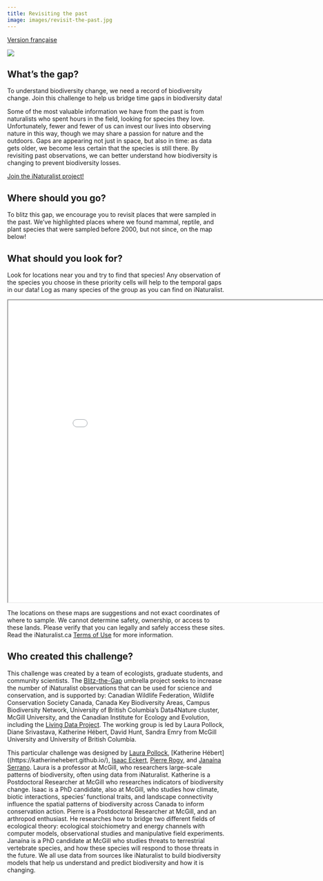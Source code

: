 ```yaml
---
title: Revisiting the past
image: images/revisit-the-past.jpg
---
```


[Version française](https://pollocklab.github.io/blitz-the-gap/challenges-fr/challenge1_revisit-the-past.html){.btn .btn-secondary .btn role="button"}

![](images/revisit-the-past.png){fig-align="center"}

## What's the gap?

To understand biodiversity change, we need a record of biodiversity change. Join this challenge to help us bridge time gaps in biodiversity data!

Some of the most valuable information we have from the past is from naturalists who spent hours in the field, looking for species they love. Unfortunately, fewer and fewer of us can invest our lives into observing nature in this way, though we may share a passion for nature and the outdoors. Gaps are appearing not just in space, but also in time: as data gets older, we become less certain that the species is still there. By revisiting past observations, we can better understand how biodiversity is changing to prevent biodiversity losses.

[Join the iNaturalist project!](https://inaturalist.ca/projects/blitz-the-gap-revisiting-the-past){.btn .btn-primary .btn role="button"}

## Where should you go?

To blitz this gap, we encourage you to revisit places that were sampled in the past. We’ve highlighted places where we found mammal, reptile, and plant species that were sampled before 2000, but not since, on the map below!

## What should you look for?

Look for locations near you and try to find that species! Any observation of the species you choose in these priority cells will help to the temporal gaps in our data! Log as many species of the group as you can find on iNaturalist.

```{=html}
<iframe width="900" height="700" src="maps/historical-challenge/last_seen_species.html"></iframe>
```

:::{.callout-warning}
The locations on these maps are suggestions and not exact coordinates of where to sample. We cannot determine safety, ownership, or access to these lands. Please verify that you can legally and safely access these sites. Read the iNaturalist.ca [Terms of Use](https://inaturalist.ca/pages/terms) for more information.
:::


## **Who created this challenge?**

This challenge was created by a team of ecologists, graduate students, and community scientists. The [Blitz-the-Gap](https://blitzthegap.org/) umbrella project seeks to increase the number of iNaturalist observations that can be used for science and conservation, and is supported by: Canadian Wildlife Federation, Wildlife Conservation Society Canada, Canada Key Biodiversity Areas, Campus Biodiversity Network, University of British Columbia’s Data4Nature cluster, McGill University, and the Canadian Institute for Ecology and Evolution, including the [Living Data Project](https://www.ciee-icee.ca/ldp.html). The working group is led by Laura Pollock, Diane Srivastava, Katherine Hébert, David Hunt, Sandra Emry from McGill University and University of British Columbia.

This particular challenge was designed by [Laura Pollock](https://qbiodiversity.org/), [Katherine Hébert]((https://katherinehebert.github.io/), [Isaac Eckert](https://www.isaaceckert.ca/), [Pierre Rogy](https://www.researchgate.net/profile/Pierre-Rogy), and [Janaína Serrano](https://www.researchgate.net/profile/Janaina-Serrano). Laura is a professor at McGill, who researchers large-scale patterns of biodiversity, often using data from iNaturalist. Katherine is a Postdoctoral Researcher at McGill who researches indicators of biodiversity change. Isaac is a PhD candidate, also at McGill, who studies how climate, biotic interactions, species' functional traits, and landscape connectivity influence the spatial patterns of biodiversity across Canada to inform conservation action. Pierre is a Postdoctoral Researcher at McGill, and an arthropod enthusiast. He researches how to bridge two different fields of ecological theory: ecological stoichiometry and energy channels with computer models, observational studies and manipulative field experiments. Janaína is a PhD candidate at McGill who studies threats to terrestrial vertebrate species, and how these species will respond to those threats in the future. We all use data from sources like iNaturalist to build biodiversity models that help us understand and predict biodiversity and how it is changing.